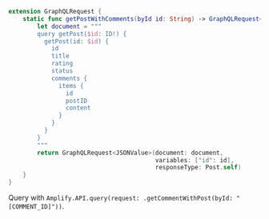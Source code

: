 ```swift
extension GraphQLRequest {
    static func getPostWithComments(byId id: String) -> GraphQLRequest<Post.self> {
        let document = """
        query getPost($id: ID!) {
          getPost(id: $id) {
            id
            title
            rating
            status
            comments {
              items {
                id
                postID
                content
              }
            }
          }
        }
        """
        return GraphQLRequest<JSONValue>(document: document,
                                         variables: ["id": id],
                                         responseType: Post.self)
    }
}

```
Query with `Amplify.API.query(request: .getCommentWithPost(byId: "[COMMENT_ID]"))`. 